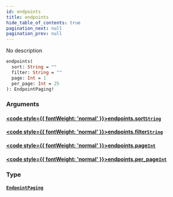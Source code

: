 ```yaml
---
id: endpoints
title: endpoints
hide_table_of_contents: true
pagination_next: null
pagination_prev: null
---
```








No description

```graphql
endpoints(
  sort: String = ""
  filter: String = ""
  page: Int = 1
  per_page: Int = 25
): EndpointPaging!
```


### Arguments

#### [<code style={{ fontWeight: 'normal' }}>endpoints.<b>sort</b></code>](#)<Bullet />[`String`](/graphql/graphql/scalars/string) <Badge class="secondary" text="scalar"/>
> 
> 

#### [<code style={{ fontWeight: 'normal' }}>endpoints.<b>filter</b></code>](#)<Bullet />[`String`](/graphql/graphql/scalars/string) <Badge class="secondary" text="scalar"/>
> 
> 

#### [<code style={{ fontWeight: 'normal' }}>endpoints.<b>page</b></code>](#)<Bullet />[`Int`](/graphql/graphql/scalars/int) <Badge class="secondary" text="scalar"/>
> 
> 

#### [<code style={{ fontWeight: 'normal' }}>endpoints.<b>per_page</b></code>](#)<Bullet />[`Int`](/graphql/graphql/scalars/int) <Badge class="secondary" text="scalar"/>
> 
> 

### Type

#### [`EndpointPaging`](/graphql/graphql/objects/endpoint-paging) <Badge class="secondary" text="object"/>
> 
> 





